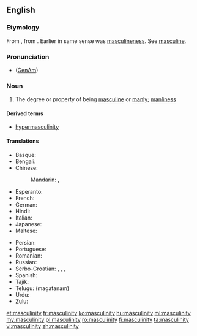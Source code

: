 ==English==

===Etymology===
From {{etyl|fr|en}} {{term|masculinité|lang=fr}}, from {{etyl|fro|en}}. Earlier in same sense was [[masculineness]]. See [[masculine]].

===Pronunciation===
* ([[GenAm]]) {{IPA|/ˌmæskjəˈlɪnɪti/|lang=en}}

===Noun===
{{en-noun|-|masculinities}}

# The degree or property of being [[masculine]] or [[manly]]; [[manliness]]

====Derived terms====
* [[hypermasculinity]]

====Translations====
{{trans-top|degree or property of being masculine}}
* Basque: {{t|eu|maskulinotasun}}
* Bengali: {{t|bn|পুরুষত্ব|sc=Beng}}
* Chinese:
*: Mandarin: {{t|cmn|男子特徵|sc=Hani}}, {{t|cmn|男子特征|tr=nánzǐ tèzhēng|sc=Hani}}
* Esperanto: {{t|eo|vireco}}
* French: {{t+|fr|masculinité|f}}
* German: {{t+|de|Männlichkeit|f}}
* Hindi: {{t|hi|मर्दानगी|f|tr=mardāngī|sc=Deva}}
* Italian: {{t|it|mascolinità|f}}
* Japanese: {{t|ja|男らしさ|tr=otoko-rashisa|sc=Jpan}}
* Maltese: {{t|mt|maskulinità|f}}
{{trans-mid}}
* Persian: {{t+|fa|مردانگی|tr=mardânegi|sc=fa-Arab}}
* Portuguese: {{t+|pt|masculinidade|f}}
* Romanian: {{t+|ro|masculinitate|f}}
* Russian: {{t+|ru|мужественность|f|tr=múžestvennost'|sc=Cyrl}}
* Serbo-Croatian: {{t|sh|mužévnōst|f}}, {{t|sh|муже́вно̄ст|f}}, {{t|sh|mȕškōst|f}}, {{t|sh|му̏шко̄ст|f}}
* Spanish: {{t|es|masculinidad|f}}
* Tajik: {{t|tg|мардонагӣ|tr=mardonagī|sc=Cyrl}}
* Telugu: {{t|te|మగతనం}} (magatanam)
* Urdu: {{t|ur|مردانگی|f|tr=mardāngī|sc=ur-Arab}}
* Zulu: {{t|zu|ubudoda|c14}}
{{trans-bottom}}

[[et:masculinity]]
[[fr:masculinity]]
[[ko:masculinity]]
[[hu:masculinity]]
[[ml:masculinity]]
[[my:masculinity]]
[[pl:masculinity]]
[[ro:masculinity]]
[[fi:masculinity]]
[[ta:masculinity]]
[[vi:masculinity]]
[[zh:masculinity]]